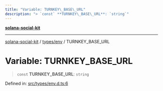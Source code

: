 ```yaml
---
title: "Variable: TURNKEY\_BASE\_URL"
description: "> `const` **TURNKEY\_BASE\_URL**: `string`"
---
```


[**solana-social-kit**](../../../README.mdx)

***

[solana-social-kit](../../../README.mdx) / [types/env](../README.mdx) / TURNKEY\_BASE\_URL

# Variable: TURNKEY\_BASE\_URL

> `const` **TURNKEY\_BASE\_URL**: `string`

Defined in: [src/types/env.d.ts:6](https://github.com/SendArcade/solana-social-starter/blob/03568260ca96ed63f77049843c721de1cb011893/src/types/env.d.ts#L6)
